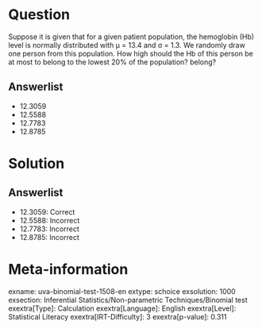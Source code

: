 Question
========

Suppose it is given that for a given patient population, the hemoglobin (Hb) level is normally distributed with μ = 13.4 and σ = 1.3. We randomly draw one person from this population. How high should the Hb of this person be at most to belong to the lowest 20% of the population? belong?

Answerlist
----------

* 12.3059
* 12.5588
* 12.7783
* 12.8785

Solution
========

Answerlist
----------

* 12.3059: Correct
* 12.5588: Incorrect
* 12.7783: Incorrect
* 12.8785: Incorrect

Meta-information
================
exname: uva-binomial-test-1508-en
extype: schoice
exsolution: 1000
exsection: Inferential Statistics/Non-parametric Techniques/Binomial test
exextra[Type]: Calculation
exextra[Language]: English
exextra[Level]: Statistical Literacy
exextra[IRT-Difficulty]: 3
exextra[p-value]: 0.311
